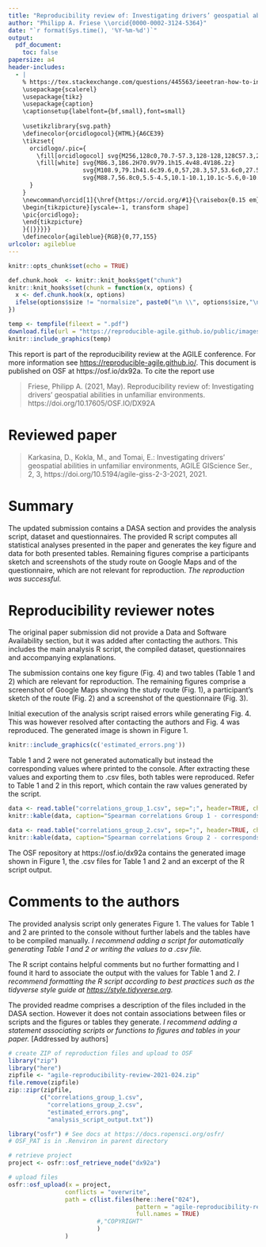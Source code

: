 ```yaml
---
title: "Reproducibility review of: Investigating drivers’ geospatial abilities in unfamiliar environments"
author: "Philipp A. Friese \\orcid{0000-0002-3124-5364}"
date: "`r format(Sys.time(), '%Y-%m-%d')`"
output:
  pdf_document:
    toc: false
papersize: a4
header-includes:
  - |
    % https://tex.stackexchange.com/questions/445563/ieeetran-how-to-include-orcid-in-tex-pdf-with-pdflatex/445583 (works with pdflatex)
    \usepackage{scalerel}
    \usepackage{tikz}
    \usepackage{caption}
    \captionsetup{labelfont={bf,small},font=small}
    
    \usetikzlibrary{svg.path}
    \definecolor{orcidlogocol}{HTML}{A6CE39}
    \tikzset{
      orcidlogo/.pic={
        \fill[orcidlogocol] svg{M256,128c0,70.7-57.3,128-128,128C57.3,256,0,198.7,0,128C0,57.3,57.3,0,128,0C198.7,0,256,57.3,256,128z};
        \fill[white] svg{M86.3,186.2H70.9V79.1h15.4v48.4V186.2z}
                     svg{M108.9,79.1h41.6c39.6,0,57,28.3,57,53.6c0,27.5-21.5,53.6-56.8,53.6h-41.8V79.1z     M124.3,172.4h24.5c34.9,0,42.9-26.5,42.9-39.7c0-21.5-13.7-39.7-43.7-39.7h-23.7V172.4z}
                     svg{M88.7,56.8c0,5.5-4.5,10.1-10.1,10.1c-5.6,0-10.1-4.6-10.1-10.1c0-5.6,4.5-10.1,10.1-10.1C84.2,46.7,88.7,51.3,88.7,56.8z};
      }
    }
    \newcommand\orcid[1]{\href{https://orcid.org/#1}{\raisebox{0.15 em}{\mbox{\scalerel*{
    \begin{tikzpicture}[yscale=-1, transform shape]
    \pic{orcidlogo};
    \end{tikzpicture}
    }{|}}}}}
    \definecolor{agileblue}{RGB}{0,77,155}
urlcolor: agileblue
---
```


```r
knitr::opts_chunk$set(echo = TRUE)

def.chunk.hook  <- knitr::knit_hooks$get("chunk")
knitr::knit_hooks$set(chunk = function(x, options) {
  x <- def.chunk.hook(x, options)
  ifelse(options$size != "normalsize", paste0("\n \\", options$size,"\n\n", x, "\n\n \\normalsize"), x)
})
```


```r
temp <- tempfile(fileext = ".pdf")
download.file(url = "https://reproducible-agile.github.io/public/images/reproducible-AGILE-logo-square.pdf", destfile = temp)
knitr::include_graphics(temp)
```

This report is part of the reproducibility review at the AGILE conference.
For more information see [https://reproducible-agile.github.io/](https://reproducible-agile.github.io/).
This document is published on OSF at https://osf.io/dx92a.
To cite the report use

> Friese, Philipp A. (2021, May). Reproducibility review of: Investigating drivers’ geospatial abilities in unfamiliar environments. https://doi.org/10.17605/OSF.IO/DX92A

# Reviewed paper

> Karkasina, D., Kokla, M., and Tomai, E.: Investigating drivers’ geospatial abilities in unfamiliar environments, AGILE GIScience Ser., 2, 3, https://doi.org/10.5194/agile-giss-2-3-2021, 2021.


# Summary

The updated submission contains a DASA section and provides the analysis script, dataset and questionnaires. The provided R script computes all statistical analyses presented in the paper and generates the key figure and data for both presented tables. Remaining figures comprise a participants sketch and screenshots of the study route on Google Maps and of the questionnaire, which are not relevant for reproduction. *The reproduction was successful*.

\clearpage

# Reproducibility reviewer notes

The original paper submission did not provide a Data and Software Availability section, but it was added after contacting the authors. This includes the main analysis R script, the compiled dataset, questionnaires and accompanying explanations. 

The submission contains one key figure (Fig. 4) and two tables (Table 1 and 2) which are relevant for reproduction. The remaining figures comprise a screenshot of Google Maps showing the study route (Fig. 1), a participant's sketch of the route (Fig. 2) and a screenshot of the questionnaire (Fig. 3). 

Initial execution of the analysis script raised errors while generating Fig. 4. This was however resolved after contacting the authors and Fig. 4 was reproduced. The generated image is shown in Figure 1.

```r
knitr::include_graphics(c('estimated_errors.png'))
```

Table 1 and 2 were not generated automatically but instead the corresponding values where printed to the console. After extracting these values and exporting them to .csv files, both tables were reproduced. Refer to Table 1 and 2 in this report, which contain the raw values generated by the script. 

```r
data <- read.table("correlations_group_1.csv", sep=";", header=TRUE, check.names=FALSE)
knitr::kable(data, caption="Spearman correlations Group 1 - corresponds to Table 1 in reproduced paper")
```

```r
data <- read.table("correlations_group_2.csv", sep=";", header=TRUE, check.names=FALSE)
knitr::kable(data, caption="Spearman correlations Group 2 - corresponds to Table 2 in reproduced paper")
```

The OSF repository at https://osf.io/dx92a contains the generated image shown in Figure 1, the .csv files for Table 1 and 2 and an excerpt of the R script output.

# Comments to the authors

The provided analysis script only generates Figure 1. The values for Table 1 and 2 are printed to the console without further labels and the tables have to be compiled manually. *I recommend adding a script for automatically generating Table 1 and 2 or writing the values to a .csv file.*

The R script contains helpful comments but no further formatting and I found it hard to associate the output with the values for Table 1 and 2. *I recommend formatting the R script according to best practices such as the tidyverse style guide at [https://style.tidyverse.org](https://style.tidyverse.org).*

The provided readme comprises a description of the files included in the DASA section. However it does not contain associations between files or scripts and the figures or tables they generate. *I recommend adding a statement associating scripts or functions to figures and tables in your paper.* [Addressed by authors]


```r
# create ZIP of reproduction files and upload to OSF
library("zip")
library("here")
zipfile <- "agile-reproducibility-review-2021-024.zip"
file.remove(zipfile)
zip::zipr(zipfile,
         c("correlations_group_1.csv",
           "correlations_group_2.csv",
           "estimated_errors.png",
           "analysis_script_output.txt"))

library("osfr") # See docs at https://docs.ropensci.org/osfr/
# OSF_PAT is in .Renviron in parent directory

# retrieve project
project <- osfr::osf_retrieve_node("dx92a")

# upload files
osfr::osf_upload(x = project,
                conflicts = "overwrite",
                path = c(list.files(here::here("024"),
                                    pattern = "agile-reproducibility-review-.*(pdf$|Rmd$|zip$)",
                                    full.names = TRUE)
                         #,"COPYRIGHT"
                         )
                )
```